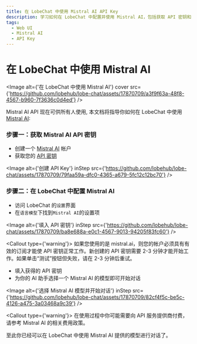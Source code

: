 ```yaml
---
title: 在 LobeChat 中使用 Mistral AI API Key
description: 学习如何在 LobeChat 中配置并使用 Mistral AI，包括获取 API 密钥和选择适合的 AI 模型进行对话。
tags:
  - Web UI
  - Mistral AI
  - API Key
---
```


# 在 LobeChat 中使用 Mistral AI

<Image
  alt={'在 LobeChat 中使用 Mistral AI'}
  cover
  src={'https://github.com/lobehub/lobe-chat/assets/17870709/a3f9f63a-48f8-4567-b960-7f3636c0d4ed'}
/>

Mistral AI API 现在可供所有人使用, 本文档将指导你如何在 LobeChat 中使用 [Mistral AI](https://mistral.ai/):

<Steps>

### 步骤一：获取 Mistral AI API 密钥

- 创建一个 [Mistral AI](https://mistral.ai/) 帐户
- 获取您的 [API 密钥](https://console.mistral.ai/user/api-keys/)

<Image
  alt={'创建 API Key'}
  inStep
  src={'https://github.com/lobehub/lobe-chat/assets/17870709/79faa59a-dfc0-4365-a679-5fc12c12bc70'}
/>

### 步骤二：在 LobeChat 中配置 Mistral AI

- 访问 LobeChat 的`设置`界面
- 在`语言模型`下找到`Mistral AI`的设置项

<Image
  alt={'填入 API 密钥'}
  inStep
  src={'https://github.com/lobehub/lobe-chat/assets/17870709/ba8e688a-e0c1-4567-9013-94205f83fc60'}
/>

<Callout type={'warning'}>
  如果您使用的是 mistral.ai，则您的帐户必须具有有效的订阅才能使 API 密钥正常工作。新创建的 API
  密钥需要 2-3 分钟才能开始工作。如果单击“测试”按钮但失败，请在 2-3 分钟后重试。
</Callout>

- 填入获得的 API 密钥
- 为你的 AI 助手选择一个 Mistral AI 的模型即可开始对话

<Image
  alt={'选择 Mistral AI 模型并开始对话'}
  inStep
  src={'https://github.com/lobehub/lobe-chat/assets/17870709/82cf4f5c-be5c-4126-a475-3a03468a9c39'}
/>

<Callout type={'warning'}>
  在使用过程中你可能需要向 API 服务提供商付费，请参考 Mistral AI 的相关费用政策。
</Callout>

</Steps>

至此你已经可以在 LobeChat 中使用 Mistral AI 提供的模型进行对话了。
